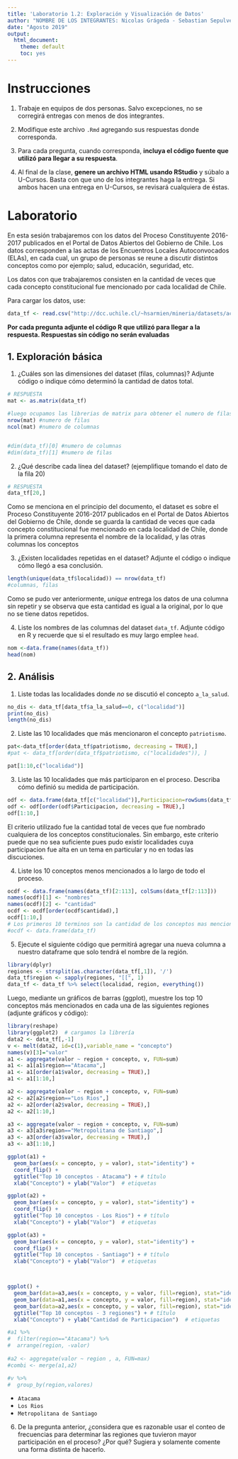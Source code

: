 ```yaml
---
title: 'Laboratorio 1.2: Exploración y Visualización de Datos'
author: "NOMBRE DE LOS INTEGRANTES: Nicolas Grágeda - Sebastian Sepulveda "
date: "Agosto 2019"
output: 
  html_document: 
    theme: default
    toc: yes
---
```


# Instrucciones

1. Trabaje en equipos de dos personas. Salvo excepciones, no se corregirá entregas con menos de dos integrantes.

2. Modifique este archivo `.Rmd` agregando sus respuestas donde corresponda.

3. Para cada pregunta, cuando corresponda, **incluya el código fuente que utilizó para llegar a su respuesta**.

4. Al final de la clase, **genere un archivo HTML usando RStudio** y súbalo a U-Cursos.
   Basta con que uno de los integrantes haga la entrega. Si ambos hacen una entrega en U-Cursos, se revisará cualquiera de éstas.


# Laboratorio

En esta sesión trabajaremos con los datos del Proceso Constituyente 2016-2017 publicados en el Portal de Datos Abiertos del Gobierno de Chile. Los datos corresponden a las actas de los Encuentros Locales Autoconvocados (ELAs), en cada cual, un grupo de personas se reune a discutir distintos conceptos como por ejemplo; salud, educación, seguridad, etc.

Los datos con que trabajaremos consisten en la cantidad de veces que cada concepto constitucional fue mencionado por cada localidad de Chile. 

Para cargar los datos, use:

```r
data_tf <- read.csv("http://dcc.uchile.cl/~hsarmien/mineria/datasets/actas.txt", header = T)
```

**Por cada pregunta adjunte el código R que utilizó para llegar a la respuesta. Respuestas sin código no serán evaluadas**

## 1. Exploración básica

1. ¿Cuáles son las dimensiones del dataset (filas, columnas)? Adjunte código o indique cómo determinó la cantidad de datos total. 
```r
# RESPUESTA
mat <- as.matrix(data_tf)

#luego ocupamos las librerias de matrix para obtener el numero de filas y de columnas
nrow(mat) #numero de filas
ncol(mat) #numero de columnas


#dim(data_tf)[0] #numero de columnas
#dim(data_tf)[1] #numero de filas
```

2. ¿Qué describe cada línea del dataset? (ejemplifique tomando el dato de la fila 20)

```r
# RESPUESTA
data_tf[20,]
```

Como se menciona en el principio del documento, el dataset es sobre el Proceso Constituyente 2016-2017 publicados en el Portal de Datos Abiertos del Gobierno de Chile, donde se guarda la cantidad de veces que cada concepto constitucional fue mencionado en cada localidad de Chile, donde la primera columna representa el nombre de la localidad, y las otras columnas los conceptos

3. ¿Existen localidades repetidas en el dataset? Adjunte el código o indique cómo llegó a esa conclusión. 

```r
length(unique(data_tf$localidad)) == nrow(data_tf)
#columnas, filas
```

Como se pudo ver anteriormente, _unique_ entrega los datos de una columna sin repetir y se observa que esta cantidad es igual a la original, por lo que no se tiene datos repetidos.

4. Liste los nombres de las columnas del dataset `data_tf`. Adjunte código en R y recuerde que si el resultado es muy largo emplee `head`. 

```r
nom <-data.frame(names(data_tf))
head(nom)
```


## 2. Análisis

1. Liste todas las localidades donde *no* se discutió el concepto `a_la_salud`.

```r
no_dis <- data_tf[data_tf$a_la_salud==0, c("localidad")]
print(no_dis)
length(no_dis)
```


2. Liste las 10 localidades que más mencionaron el concepto `patriotismo`.

```r
pat<-data_tf[order(data_tf$patriotismo, decreasing = TRUE),]
#pat <- data_tf[order(data_tf$patriotismo, c("localidades")), ]

pat[1:10,c("localidad")] 
```


3. Liste las 10 localidades que más participaron en el proceso. Describa cómo definió su medida de participación.
```r
odf <- data.frame(data_tf[c("localidad")],Participacion=rowSums(data_tf[2:113]))
odf <- odf[order(odf$Participacion, decreasing = TRUE),]
odf[1:10,]
```

El criterio utilizado fue la cantidad total de veces que fue nombrado cualquiera de los conceptos constitucionales. Sin embargo, este criterio puede que no sea suficiente pues pudo existir localidades cuya participacion fue alta en un tema en particular y no en todas las discuciones.

4. Liste los 10 conceptos menos mencionados a lo largo de todo el proceso.

```r
ocdf <- data.frame(names(data_tf)[2:113], colSums(data_tf[2:113]))
names(ocdf)[1] <- "nombres"
names(ocdf)[2] <- "cantidad"
ocdf <- ocdf[order(ocdf$cantidad),]
ocdf[1:10,]
# Los primeros 10 terminos son la cantidad de los conceptos mas mencionados 
#ocdf <- data.frame(data_tf)
```


5. Ejecute el  siguiente código que permitirá agregar una nueva columna a nuestro dataframe que solo tendrá el nombre de la región.
```r
library(dplyr)
regiones <- strsplit(as.character(data_tf[,1]), '/')
data_tf$region <- sapply(regiones, "[[", 1)
data_tf <- data_tf %>% select(localidad, region, everything())
```

Luego, mediante un gráficos de barras (ggplot), muestre los top 10 conceptos más mencionados en cada una de las siguientes regiones (adjunte gráficos y código):



```r
library(reshape)
library(ggplot2)  # cargamos la librería
data2 <- data_tf[,-1]
v <- melt(data2, id=c(1),variable_name = "concepto")
names(v)[3]="valor"
a1 <- aggregate(valor ~ region + concepto, v, FUN=sum)
a1 <- a1[a1$region=="Atacama",]
a1 <- a1[order(a1$valor, decreasing = TRUE),]
a1 <- a1[1:10,]

a2 <- aggregate(valor ~ region + concepto, v, FUN=sum)
a2 <- a2[a2$region=="Los Rios",]
a2 <- a2[order(a2$valor, decreasing = TRUE),]
a2 <- a2[1:10,]

a3 <- aggregate(valor ~ region + concepto, v, FUN=sum)
a3 <- a3[a3$region=="Metropolitana de Santiago",]
a3 <- a3[order(a3$valor, decreasing = TRUE),]
a3 <- a3[1:10,]

ggplot(a1) +
  geom_bar(aes(x = concepto, y = valor), stat="identity") +   
  coord_flip() +  
  ggtitle("Top 10 conceptos - Atacama") + # título
  xlab("Concepto") + ylab("Valor")  # etiquetas

ggplot(a2) +
  geom_bar(aes(x = concepto, y = valor), stat="identity") +   
  coord_flip() +  
  ggtitle("Top 10 conceptos - Los Rios") + # título
  xlab("Concepto") + ylab("Valor")  # etiquetas

ggplot(a3) +
  geom_bar(aes(x = concepto, y = valor), stat="identity") +   
  coord_flip() +  
  ggtitle("Top 10 conceptos - Santiago") + # título
  xlab("Concepto") + ylab("Valor")  # etiquetas



ggplot() + 
  geom_bar(data=a3,aes(x = concepto, y = valor, fill=region), stat="identity") +
  geom_bar(data=a1,aes(x = concepto, y = valor, fill=region), stat="identity") +
  geom_bar(data=a2,aes(x = concepto, y = valor, fill=region), stat="identity") +
  ggtitle("Top 10 conceptos - 3 regiones") + # título
  xlab("Concepto") + ylab("Cantidad de Participacion")  # etiquetas

#a1 %>%
#  filter(region=="Atacama") %>%
#  arrange(region, -valor)
  
#a2 <- aggregate(valor ~ region , a, FUN=max)
#combi <- merge(a1,a2)

#v %>%
#  group_by(region,valores)
```

- `Atacama`
- `Los Rios`
- `Metropolitana de Santiago`


6. De la pregunta anterior, ¿considera que es razonable usar el conteo de frecuencias para determinar las regiones que tuvieron mayor participación en el proceso? ¿Por qué? Sugiera y solamente comente una forma distinta de hacerlo.



